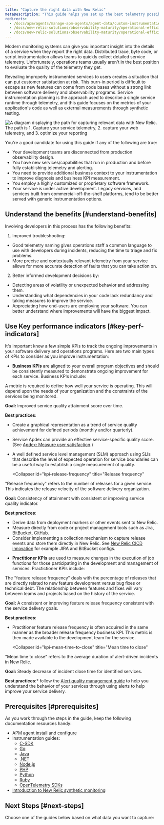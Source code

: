 ```yaml
---
title: "Capture the right data with New Relic" 
metaDescription: "This guide helps you set up the best telemetry possible to describe the runtime operation of your services."
redirects:
  - /docs/apm/agents/manage-apm-agents/agent-data/custom-instrumentation
  - /docs/new-relic-solutions/observability-maturity/operational-efficiency/sc-implementation-guide
  - /docs/new-relic-solutions/observability-maturity/operational-efficiency/service-characterization-optimize-telemetry-data-guide/
---
```



Modern monitoring systems can give you important insight into the details of a service when they report the right data. Distributed trace, byte code, or script instrumentation allows teams to quickly collect detailed service telemetry. Unfortunately, operations teams usually aren't in the best position to evaluate the quality of the telemetry they get.

Revealing improperly instrumented services to users creates a situation that can put customer satisfaction at risk. This burn-in period is difficult to escape as new features can come from code bases without a strong link between software delivery and observability programs. Service instrumentation planning is the approach used to describe a single service runtime through telemetry, and this guide focuses on the metrics of your application's code as well as external measurements through synthetic testing. 

<img
    title="Capture the right data"
    alt="A diagram displaying the path for capturing relevant data with New Relic. The path is 1. Capture your service telemetry, 2. capture your web telemetry, and 3. optimize your reporting"
    src={captureDiagram}
/>

You're a good candidate for using this guide if any of the following are true:
* Your development teams are disconnected from production observability design.
* You have new services/capabilities that run in production and before fully establishing telemetry and alerting.
* You need to provide additional business context to your instrumentation to improve diagnosis and business KPI measurement.
* You employ a highly customized or proprietary software framework.
* Your service is under active development. Legacy services, and services built from commercial-off-the-shelf platforms, tend to be better served with generic instrumentation options.

## Understand the benefits [#understand-benefits]

Involving developers in this process has the following benefits:

1. Improved troubleshooting:
  * Good telemetry naming gives operations staff a common language to use with developers during incidents, reducing the time to triage and fix problems.
  * More precise and contextually relevant telemetry from your service allows for more accurate detection of faults that you can take action on.

2. Better informed development decisions by:
  * Detecting areas of volatility or unexpected behavior and addressing them.
  * Understanding what dependencies in your code lack redundancy and taking measures to improve the service.
  * Appreciating how end-users are employing your software. You can better understand where improvements will have the biggest impact.

## Use Key performance indicators [#key-perf-indicators]

It's important know a few simple KPIs to track the ongoing improvements in your software delivery and operations programs. Here are two main types of KPIs to consider as you improve instrumentation:

* **Business KPIs** are aligned to your overall program objectives and should be consistently measured to demonstrate ongoing improvement for each service. Business KPIs include: 

<CollapserGroup>
  <Collapser
    id="kpi-service-quality"
    title="Service quality"
  >
A metric is required to define how well your service is operating. This will depend upon the needs of your organization and the constraints of the services being monitored.

**Goal:** Improved service quality attainment score over time.

**Best practices:**
* Create a graphical representation as a trend of service quality achievement for defined periods (monthly and/or quarterly).
* Service Apdex can provide an effective service-specific quality score. (See [Apdex: Measure user satisfaction](/docs/apm/new-relic-apm/apdex/apdex-measure-user-satisfaction/).)
* A well defined service level management (SLM) approach using SLIs that describe the level of expected operation for service boundaries can be a useful way to establish a single measurement of quality.
  </Collapser>

  <Collapser
    id="kpi-release-frequency"
    title="Release frequency"
  >
"Release frequency" refers to the number of releases for a given service. This indicates the release velocity of the software delivery organization. 

**Goal:** Consistency of attainment with consistent or improving service quality indicator.

**Best practices:**
* Derive data from deployment markers or other events sent to New Relic.
* Measure directly from code or project management tools such as Jira, BitBucket, GitHub.
* Consider implementing a collection mechanism to capture release events and store them directly in New Relic. See [New Relic CICD innovation](https://github.com/newrelic-experimental/nr1-innovation-cicd/tree/main/Webhooks) for example JIRA and BitBucket configs.
  </Collapser>
</CollapserGroup>

* **Practitioner KPIs** are used to measure changes in the execution of job functions for those participating in the development and management of services. Practictioner KPIs include: 

<CollapserGroup>
  <Collapser
    id="kpi-feature-release-frequency"
    title="Feature release frequency"
  >
The "feature release frequency" deals with the percentage of releases that are directly related to new feature development versus bug fixes or technical debt. The relationship between features and fixes will vary between teams and projects based on the history of the service.

**Goal:** A consistent or improving feature release frequency consistent with the service delivery goals.

**Best practices:**

* Practitioner feature release frequency is often acquired in the same manner as the broader release frequency business KPI. This metric is then made available to the development team for the service.
  </Collapser>

  <Collapser
    id="kpi-mean-time-to-close"
    title="Mean time to close"
  >
"Mean time to close" refers to the average duration of alert-driven incidents in New Relic.

**Goal:** Steady decrease of incident close time for identified services.

**Best practices:*** follow the [Alert quality management guide](/docs/tutorial-create-alerts/manage-alert-quality/) to help you understand the behavior of your services through using alerts to help improve your service delivery.
  </Collapser>
</CollapserGroup>

## Prerequisites [#prerequisites]

As you work through the steps in the guide, keep the following documentation resources handy:
* [APM agent install](/docs/new-relic-one/install-configure/install-new-relic/#apm-install) and [configure](/docs/new-relic-one/install-configure/configure-new-relic-agents)
* Instrumentation guides:
  * [C-SDK](/docs/apm/agents/c-sdk/instrumentation/instrument-your-app-c-sdk)
  * [Go](/docs/apm/agents/go-agent/instrumentation)
  * [Java](/docs/apm/agents/java-agent/custom-instrumentation/java-custom-instrumentation)
  * [.NET](/docs/apm/agents/net-agent/custom-instrumentation/introduction-net-custom-instrumentation)
  * [Node.js](/docs/apm/agents/nodejs-agent/extend-your-instrumentation/nodejs-custom-instrumentation)
  * [PHP](/docs/apm/agents/php-agent/php-agent-api/)
  * [Python](/docs/apm/agents/python-agent/custom-instrumentation/python-custom-instrumentation/)
  * [Ruby](/docs/apm/agents/ruby-agent/api-guides/ruby-custom-instrumentation/)
  * [OpenTelemetry SDKs](https://opensource.newrelic.com/projects/open-telemetry)
* [Introduction to New Relic synthetic monitoring](/docs/synthetics/)

## Next Steps [#next-steps]

Choose one of the guides below based on what data you want to capture:

<DocTiles>
  <DocTile title='Capture service telemetry' path="/docs/tutorial-reporting-data/capture-service-telemetry/"></DocTile>
  <DocTile title='Capture web telemetry' path="/docs/tutorial-reporting-data/capture-web-telemetry/"></DocTile> 
</DocTiles>